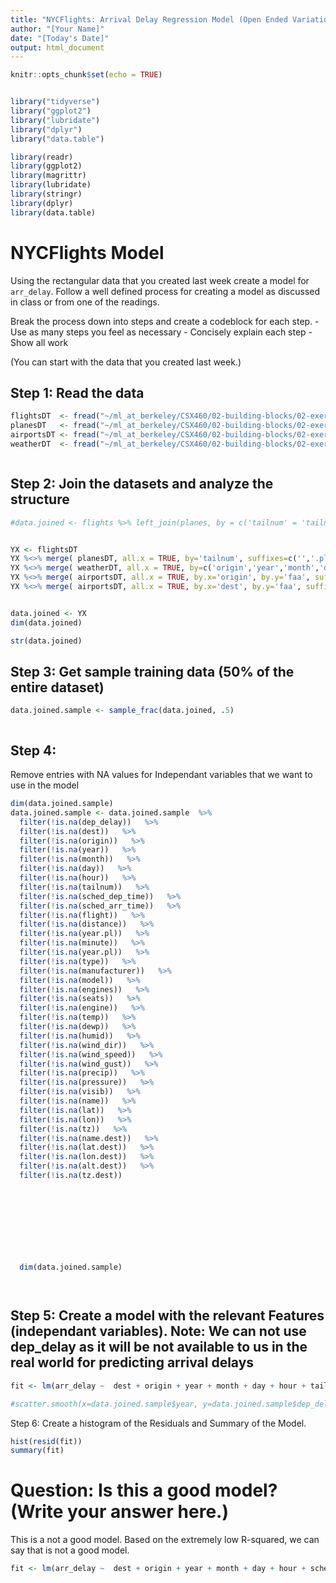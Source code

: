 ```yaml
---
title: "NYCFlights: Arrival Delay Regression Model (Open Ended Variation)"
author: "[Your Name]"
date: "[Today's Date]"
output: html_document
---
```


```r
knitr::opts_chunk$set(echo = TRUE)


library("tidyverse")
library("ggplot2")
library("lubridate")
library("dplyr")
library("data.table")

library(readr)
library(ggplot2)
library(magrittr)
library(lubridate)
library(stringr)
library(dplyr)
library(data.table)

```

# NYCFlights Model

Using the rectangular data that you created last week create a model for `arr_delay`. Follow a well defined process for creating a model as discussed in class or from one of the readings. 

Break the process down into steps and create a codeblock for each step. 
 - Use as many steps you feel as necessary
 - Concisely explain each step 
 - Show all work
 
(You can start with the data that you created last week.)


## Step 1: Read the data

```r





flightsDT  <- fread("~/ml_at_berkeley/CSX460/02-building-blocks/02-exercise-nycflights/data/flights.csv") 
planesDT   <- fread("~/ml_at_berkeley/CSX460/02-building-blocks/02-exercise-nycflights/data/planes.csv")  %>% setkey(tailnum)
airportsDT <- fread("~/ml_at_berkeley/CSX460/02-building-blocks/02-exercise-nycflights/data/airports.csv")  %>% setkey(faa) 
weatherDT  <- fread("~/ml_at_berkeley/CSX460/02-building-blocks/02-exercise-nycflights/data/weather.csv") %>%   setkey(origin,year,month,day,hour)



```
## Step 2: Join the datasets and analyze the structure
```r



#data.joined <- flights %>% left_join(planes, by = c('tailnum' = 'tailnum')) %>%  left_join(airports, c("dest"="faa"))  %>% left_join(weather, by = c('year'='year', 'month'='month', 'day'='day', 'dep_hour'='hour', 'origin'='origin')) 


YX <- flightsDT 
YX %<>% merge( planesDT, all.x = TRUE, by='tailnum', suffixes=c('','.pl') )
YX %<>% merge( weatherDT, all.x = TRUE, by=c('origin','year','month','day','hour'), suffixes=c('','.we') )
YX %<>% merge( airportsDT, all.x = TRUE, by.x='origin', by.y='faa', suffixes=c('','.orig') )
YX %<>% merge( airportsDT, all.x = TRUE, by.x='dest', by.y='faa', suffixes=c('','.dest') )


data.joined <- YX
dim(data.joined)

str(data.joined)
```

## Step 3: Get sample training data (50% of the entire dataset)
```r
data.joined.sample <- sample_frac(data.joined, .5)



```


## Step 4:

Remove entries with NA values for Independant variables that we want to use in the model



```r

dim(data.joined.sample)
data.joined.sample <- data.joined.sample  %>% 
  filter(!is.na(dep_delay))   %>% 
  filter(!is.na(dest))   %>% 
  filter(!is.na(origin))   %>% 
  filter(!is.na(year))   %>% 
  filter(!is.na(month))   %>% 
  filter(!is.na(day))   %>% 
  filter(!is.na(hour))   %>% 
  filter(!is.na(tailnum))   %>% 
  filter(!is.na(sched_dep_time))   %>% 
  filter(!is.na(sched_arr_time))   %>% 
  filter(!is.na(flight))   %>% 
  filter(!is.na(distance))   %>% 
  filter(!is.na(year.pl))   %>% 
  filter(!is.na(minute))   %>% 
  filter(!is.na(year.pl))   %>% 
  filter(!is.na(type))   %>% 
  filter(!is.na(manufacturer))   %>% 
  filter(!is.na(model))   %>% 
  filter(!is.na(engines))   %>% 
  filter(!is.na(seats))   %>% 
  filter(!is.na(engine))   %>% 
  filter(!is.na(temp))   %>% 
  filter(!is.na(dewp))   %>% 
  filter(!is.na(humid))   %>% 
  filter(!is.na(wind_dir))   %>% 
  filter(!is.na(wind_speed))   %>% 
  filter(!is.na(wind_gust))   %>% 
  filter(!is.na(precip))   %>% 
  filter(!is.na(pressure))   %>% 
  filter(!is.na(visib))   %>% 
  filter(!is.na(name))   %>% 
  filter(!is.na(lat))   %>% 
  filter(!is.na(lon))   %>% 
  filter(!is.na(tz))   %>%
  filter(!is.na(name.dest))   %>% 
  filter(!is.na(lat.dest))   %>% 
  filter(!is.na(lon.dest))   %>% 
  filter(!is.na(alt.dest))   %>%
  filter(!is.na(tz.dest)) 

  
  
  
  

  
  
  
  dim(data.joined.sample)




```

## Step 5: Create a model with the relevant Features (independant variables). Note: We can not use dep_delay as it will be not available to us in the real world for predicting arrival delays

```r

fit <- lm(arr_delay ~  dest + origin + year + month + day + hour + tailnum + sched_dep_time + sched_arr_time + carrier + flight + distance + year.pl + type + manufacturer + model + engines + seats + engine + temp + dewp + humid + wind_dir + wind_speed + wind_gust +precip + pressure + visib + name + lat + lon + alt + tz + name.dest + lat.dest + lon.dest + alt.dest + tz.dest, data=data.joined.sample)

#scatter.smooth(x=data.joined.sample$year, y=data.joined.sample$dep_delay)
```




Step 6: Create a histogram of the Residuals and Summary of the Model. 
```r
hist(resid(fit))
summary(fit)
```


# Question: Is this a good model?  (Write your answer here.)
This is a not a good model. Based on the extremely low R-squared, we can say that is not a good model.








```r
fit <- lm(arr_delay ~  dest + origin + year + month + day + hour + sched_dep_time + sched_arr_time + carrier + distance + year.pl + type + manufacturer + engines + seats + engine + temp + dewp + humid + wind_dir + wind_speed + wind_gust +precip + pressure + visib + name + lat + lon + alt + tz + name.dest + lat.dest + lon.dest + alt.dest + tz.dest, data=data.joined.sample)



```

